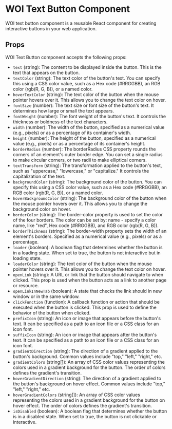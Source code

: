 # WOI Text Button Component

WOI text button component is a reusable React component for creating interactive buttons in your web application.

## Props

WOI Text Button component accepts the following props:

- `text` (string): The content to be displayed inside the button. This is the text that appears on the button.
- `textColor` (string): The text color of the button's text. You can specify this using a CSS color value, such as a Hex code (#RRGGBB), an RGB color (rgb(R, G, B)), or a named color.
- `hoverTextColor` (string): The text color of the button when the mouse pointer hovers over it. This allows you to change the text color on hover.
- `fontSize` (number): The text size or font size of the button's text. It determines how large or small the text appears.
- `fontWeight` (number): The font weight of the button's text. It controls the thickness or boldness of the text characters.
- `width` (number): The width of the button, specified as a numerical value (e.g., pixels) or as a percentage of its container's width.
- `height` (number): The height of the button, specified as a numerical value (e.g., pixels) or as a percentage of its container's height.
- `borderRadius` (number): The borderRadius CSS property rounds the corners of an element's outer border edge. You can set a single radius to make circular corners, or two radii to make elliptical corners.
- `textTransform` (string): The transformation applied to the button's text, such as "uppercase," "lowercase," or "capitalize." It controls the capitalization of the text.
- `backgroundColor` (string): The background color of the button. You can specify this using a CSS color value, such as a Hex code (#RRGGBB), an RGB color (rgb(R, G, B)), or a named color.
- `hoverBackgroundColor` (string): The background color of the button when the mouse pointer hovers over it. This allows you to change the background color on hover.
- `borderColor` (string): The border-color property is used to set the color of the four borders. The color can be set by: name - specify a color name, like "red", Hex code (#RRGGBB), and RGB color (rgb(R, G, B)).
- `borderThickness` (string): The border-width property sets the width of an element's borders. Specified as a numerical value (e.g., pixels) or as a percentage.
- `loader` (boolean): A boolean flag that determines whether the button is in a loading state. When set to true, the button is not interactive but in loading state.
- `loaderColor` (string): The text color of the button when the mouse pointer hovers over it. This allows you to change the text color on hover.
- `openLink` (string): A URL or link that the button should navigate to when clicked. This prop is used when the button acts as a link to another page or resource.
- `openLinkInNewTab` (boolean): A state that checks the link should in new window or in the same window.
- `clickFunction` (function): A callback function or action that should be executed when the button is clicked. This prop is used to define the behavior of the button when clicked.
- `prefixIcon` (string): An icon or image that appears before the button's text. It can be specified as a path to an icon file or a CSS class for an icon font.
- `suffixIcon` (string): An icon or image that appears after the button's text. It can be specified as a path to an icon file or a CSS class for an icon font.
- `gradientDirection` (string): The direction of a gradient applied to the button's background. Common values include "top," "left," "right," etc.
- `gradientColors` (string[]): An array of CSS color values representing the colors used in a gradient background for the button. The order of colors defines the gradient's transition.
- `hoverGradientDirection` (string): The direction of a gradient applied to the button's background on hover effect. Common values include "top," "left," "right," etc.
- `hoverGradientColors` (string[]): An array of CSS color values representing the colors used in a gradient background for the button on hover effect. The order of colors defines the gradient's transition.
- `isDisabled` (boolean): A boolean flag that determines whether the button is in a disabled state. When set to true, the button is not clickable or interactive.